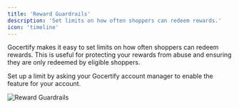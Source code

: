 ```yaml
---
title: 'Reward Guardrails'
description: 'Set limits on how often shoppers can redeem rewards.'
icon: 'timeline'
---
```


Gocertify makes it easy to set limits on how often shoppers can redeem rewards. This is useful for protecting your rewards from abuse and ensuring they are only redeemed by eligible shoppers.

Set up a limit by asking your Gocertify account manager to enable the feature for your account.

<Frame caption="Set a limit on how often a reward can be redeemed.">
    <img src="/images/rewardGuardrails.png" alt="Reward Guardrails" />
</Frame>



